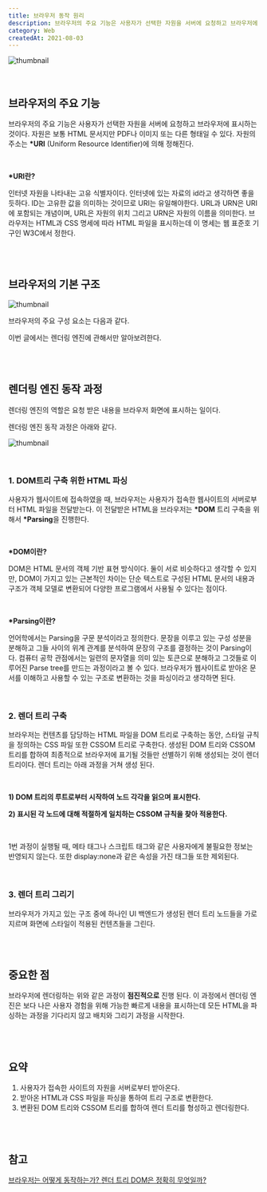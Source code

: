 ```yaml
---
title: 브라우저 동작 원리
description: 브라우저의 주요 기능은 사용자가 선택한 자원을 서버에 요청하고 브라우저에 표시하는 것이다. 자원은 보통HTML 문서지만 PDF나 이미지 또는 다른 형태일 수 있다. 자원의 주소는 URI(Uniform Resource Identifier)에 의해 정해진다.
category: Web
createdAt: 2021-08-03
---
```


![thumbnail](https://fastly.picsum.photos/id/1038/740/400.jpg?grayscale&hmac=zp8vCIii1aO7BL8NLrE_A7Xo3EFFDNfOBCXUSlSFKx0)

<br />

## 브라우저의 주요 기능

브라우저의 주요 기능은 사용자가 선택한 자원을 서버에 요청하고 브라우저에 표시하는 것이다. 자원은 보통 HTML 문서지만 PDF나 이미지 또는 다른 형태일 수 있다. 자원의 주소는 **\*URI** (Uniform Resource Identifier)에 의해 정해진다.

<br />

**\*URI란?**

인터넷 자원을 나타내는 고유 식별자이다. 인터넷에 있는 자료의 id라고 생각하면 좋을 듯하다. ID는 고유한 값을 의미하는 것이므로 URI는 유일해야한다. URL과 URN은 URI에 포함되는 개념이며, URL은 자원의 위치 그리고 URN은 자원의 이름을 의미한다. 브라우저는 HTML과 CSS 명세에 따라 HTML 파일을 표시하는데 이 명세는 웹 표준호 기구인 W3C에서 정한다.

<br />
<br />

## 브라우저의 기본 구조

![thumbnail](https://fastly.picsum.photos/id/1038/740/400.jpg?grayscale&hmac=zp8vCIii1aO7BL8NLrE_A7Xo3EFFDNfOBCXUSlSFKx0)

브라우저의 주요 구성 요소는 다음과 같다.

이번 글에서는 렌더링 엔진에 관해서만 알아보려한다.

<br />
<br />

## 렌더링 엔진 동작 과정

렌더링 엔진의 역할은 요청 받은 내용을 브라우저 화면에 표시하는 일이다.

렌더링 엔진 동작 과정은 아래와 같다.

![thumbnail](https://fastly.picsum.photos/id/1038/740/400.jpg?grayscale&hmac=zp8vCIii1aO7BL8NLrE_A7Xo3EFFDNfOBCXUSlSFKx0)

<br />

### **1. DOM트리 구축 위한 HTML 파싱**

사용자가 웹사이트에 접속하였을 때, 브라우저는 사용자가 접속한 웹사이트의 서버로부터 HTML 파일을 전달받는다. 이 전달받은 HTML을 브라우저는 **\*DOM** 트리 구축을 위해서 **\*Parsing**을 진행한다.

<br />

**\*DOM이란?**

DOM은 HTML 문서의 객체 기반 표현 방식이다. 둘이 서로 비슷하다고 생각할 수 있지만, DOM이 가지고 있는 근본적인 차이는 단순 텍스트로 구성된 HTML 문서의 내용과 구조가 객체 모델로 변환되어 다양한 프로그램에서 사용될 수 있다는 점이다.

<br />

**\*Parsing이란?**

언어학에서는 Parsing을 구문 분석이라고 정의한다. 문장을 이루고 있는 구성 성분을 분해하고 그들 사이의 위계 관계를 분석하여 문장의 구조를 결정하는 것이 Parsing이다. 컴퓨터 공학 관점에서는 일련의 문자열을 의미 있는 토큰으로 분해하고 그것들로 이루어진 Parse tree를 만드는 과정이라고 볼 수 있다. 브라우저가 웹사이트로 받아온 문서를 이해하고 사용할 수 있는 구조로 변환하는 것을 파싱이라고 생각하면 된다.

<br />

### 2. 렌더 트리 구축

브라우저는 컨텐츠를 담당하는 HTML 파일을 DOM 트리로 구축하는 동안, 스타일 규칙을 정의하는 CSS 파일 또한 CSSOM 트리로 구축한다. 생성된 DOM 트리와 CSSOM 트리를 합하여 최종적으로 브라우저에 표기될 것들만 선별하기 위해 생성되는 것이 렌더 트리이다. 렌더 트리는 아래 과정을 거쳐 생성 된다.

<br />

**1) DOM 트리의 루트로부터 시작하여 노드 각각을 읽으며 표시한다.**

**2) 표시된 각 노드에 대해 적절하게 일치하는 CSSOM 규칙을 찾아 적용한다.**

<br />

1번 과정이 실행될 때, 메타 태그나 스크립트 태그와 같은 사용자에게 불필요한 정보는 반영되지 않는다. 또한 display:none과 같은 속성을 가진 태그들 또한 제외된다.

<br />

### 3. 렌더 트리 그리기

브라우저가 가지고 있는 구조 중에 하나인 UI 백엔드가 생성된 렌더 트리 노드들을 가로지르며 화면에 스타일이 적용된 컨텐츠들을 그린다.

<br />
<br />

## 중요한 점

브라우저에 렌더링하는 위와 같은 과정이 **점진적으로** 진행 된다. 이 과정에서 렌더링 엔진은 보다 나은 사용자 경험을 위해 가능한 빠르게 내용을 표시하는데 모든 HTML을 파싱하는 과정을 기다리지 않고 배치와 그리기 과정을 시작한다.

<br />
<br />

## 요약

1. 사용자가 접속한 사이트의 자원을 서버로부터 받아온다.
2. 받아온 HTML과 CSS 파일을 파싱을 통하여 트리 구조로 변환한다.
3. 변환된 DOM 트리와 CSSOM 트리를 합하여 렌더 트리를 형성하고 렌더링한다.

<br />
<br />

## 참고

<a href="https://d2.naver.com/helloworld/59361" target="_blank">
  브라우저는 어떻게 동작하는가?
</a>
<a href="https://onlydev.tistory.com/9" target="_blank">
  렌더 트리
</a>
<a href="https://wit.nts-corp.com/2019/02/14/5522" target="_blank">
  DOM은 정확히 무엇일까?
</a>
